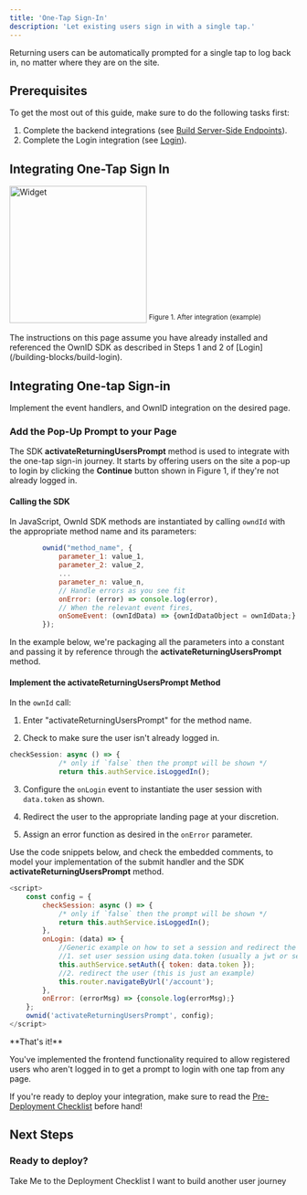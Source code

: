 ```yaml
---
title: 'One-Tap Sign-In'
description: 'Let existing users sign in with a single tap.'
---
```

Returning users can be automatically prompted for a single tap to log back in, no matter where they are on the site.
 
## Prerequisites
To get the most out of this guide, make sure to do the following tasks first: 

1. Complete the backend integrations (see [Build Server-Side Endpoints](/building-blocks/build-server-endpoints)).
2. Complete the Login integration (see [Login](/building-blocks/build-login)). 

## Integrating One-Tap Sign In

<img
  width="240"
  src="/images/returning-user.png"
  alt="Widget"
  />
<sup>Figure 1. After integration (example)</sup>

<Note>
The instructions on this page assume you have already installed and referenced the OwnID SDK as described in Steps 1 and 2 of [Login](/building-blocks/build-login).
</Note>

## Integrating One-tap Sign-in

Implement the event handlers, and OwnID integration on the desired page.

### Add the Pop-Up Prompt to your Page

The SDK **activateReturningUsersPrompt** method is used to integrate with the one-tap sign-in journey. It starts by offering users on the site a pop-up to login by clicking the **Continue** button shown in Figure 1, if they're not already logged in.  

#### Calling the SDK 

In JavaScript, OwnId SDK methods are instantiated by calling `owndId` with the appropriate method name and its parameters:
```Javascript
        ownid("method_name", {
            parameter_1: value_1,
            parameter_2: value_2,
            ...
            parameter_n: value_n,
            // Handle errors as you see fit
            onError: (error) => console.log(error),
            // When the relevant event fires,
            onSomeEvent: (ownIdData) => {ownIdDataObject = ownIdData;}
        });

  ```
In the example below, we're packaging all the parameters into a constant and passing it by reference through the **activateReturningUsersPrompt** method.

#### Implement the **activateReturningUsersPrompt** Method

In the `ownId` call:

1. Enter "activateReturningUsersPrompt" for the method name. 

2. Check to make sure the user isn't already logged in.
```Javascript Prompt only logged out users 
checkSession: async () => {
            /* only if `false` then the prompt will be shown */ 
            return this.authService.isLoggedIn();
```
3. Configure the `onLogin` event to instantiate the user session with `data.token` as shown.

4. Redirect the user to the appropriate landing page at your discretion.

5. Assign an error function as desired in the `onError` parameter.

Use the code snippets below, and check the embedded comments, to model your implementation of the submit handler and the SDK **activateReturningUsersPrompt** method.  

<CodeGroup>

```javascript Javascript
<script>
    const config = {
        checkSession: async () => {
            /* only if `false` then the prompt will be shown */ 
            return this.authService.isLoggedIn();
        },
        onLogin: (data) => {
            //Generic example on how to set a session and redirect the user (use your own!)
            //1. set user session using data.token (usually a jwt or session token), generated in your backend and sent through the OwnID server
            this.authService.setAuth({ token: data.token });
            //2. redirect the user (this is just an example)
            this.router.navigateByUrl('/account');
        },
        onError: (errorMsg) => {console.log(errorMsg);}
    };
    ownid('activateReturningUsersPrompt', config);
</script>
```
</CodeGroup>


<Check>
**That's it!** 

You've implemented the frontend functionality required to allow registered users who aren't logged in to get a prompt to login with one tap from any page.

If you're ready to deploy your integration, make sure to read the [Pre-Deployment Checklist](/building-blocks/pre-deployment-checklist) before hand!

</Check>

## Next Steps

### Ready to deploy?

<CardGroup cols={2}>
<Card title="YES!" href="/building-blocks/pre-deployment-checklist" icon="rocket-launch">
 Take Me to the Deployment Checklist
</Card>

<Card title="NOT YET" href="/building-blocks/build-frontend-integration"  icon="screwdriver-wrench">
 I want to build another user journey
</Card>


</CardGroup>
